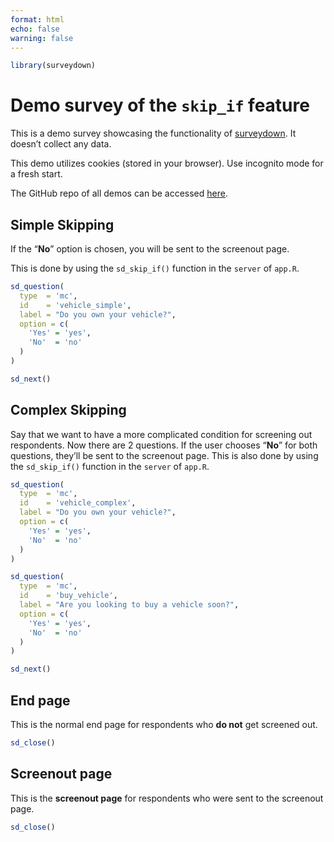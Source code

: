 ```yaml
---
format: html
echo: false
warning: false
---
```


```r
library(surveydown)
```

::: {#basic_skipping .sd-page}

# Demo survey of the `skip_if` feature

::: {.callout-note}

This is a demo survey showcasing the functionality of <a href="https://surveydown.org" target="_blank">surveydown</a>. It doesn't collect any data.

This demo utilizes cookies (stored in your browser). Use incognito mode for a fresh start.

The GitHub repo of all demos can be accessed <a href="https://github.com/surveydown-dev/demos" target="_blank">here</a>.

:::

## Simple Skipping
 
If the "**No**" option is chosen, you will be sent to the screenout page.

This is done by using the `sd_skip_if()` function in the `server` of `app.R`.

```r
sd_question(
  type  = 'mc',
  id    = 'vehicle_simple',
  label = "Do you own your vehicle?",
  option = c(
    'Yes' = 'yes',
    'No'  = 'no'
  )
)

sd_next()
```

:::

::: {#custom_skipping .sd-page}

## Complex Skipping
 
Say that we want to have a more complicated condition for screening out respondents. Now there are 2 questions. If the user chooses "**No**" for both questions, they'll be sent to the screenout page. This is also done by using the `sd_skip_if()` function in the `server` of `app.R`.

```r
sd_question(
  type  = 'mc',
  id    = 'vehicle_complex',
  label = "Do you own your vehicle?",
  option = c(
    'Yes' = 'yes',
    'No'  = 'no'
  )
)

sd_question(
  type  = 'mc',
  id    = 'buy_vehicle',
  label = "Are you looking to buy a vehicle soon?",
  option = c(
    'Yes' = 'yes',
    'No'  = 'no'
  )
)

sd_next()
```

:::

::: {#end .sd-page}

## End page

This is the normal end page for respondents who **do not** get screened out.

```r
sd_close()
```

:::

::: {#screenout .sd-page}

## Screenout page

This is the **screenout page** for respondents who were sent to the screenout page.

```r
sd_close()
```

:::

